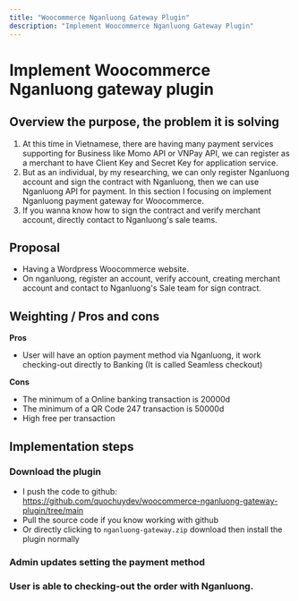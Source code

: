 ```yaml
---
title: "Woocommerce Nganluong Gateway Plugin"
description: "Implement Woocommerce Nganluong Gateway Plugin"
---
```


# **Implement Woocommerce Nganluong gateway plugin**

## **Overview the purpose, the problem it is solving**

1. At this time in Vietnamese, there are having many payment services supporting for Business like Momo API or VNPay API, we can register as a merchant to have Client Key and Secret Key for application service.
2. But as an individual, by my researching, we can only register Nganluong account and sign the contract with Nganluong, then we can use Nganluong API for payment. In this section I focusing on implement Nganluong payment gateway for Woocommerce.
3. If you wanna know how to sign the contract and verify merchant account, directly contact to Nganluong's sale teams.

## **Proposal**

- Having a Wordpress Woocommerce website.
- On nganluong, register an account, verify account, creating merchant account and contact to Nganluong's Sale team for sign contract.

## **Weighting / Pros and cons**

**Pros**

- User will have an option payment method via Nganluong, it work checking-out directly to Banking (It is called Seamless checkout)

**Cons**

- The minimum of a Online banking transaction is 20000d
- The minimum of a QR Code 247 transaction is 50000d
- High free per transaction

## **Implementation steps**

### Download the plugin

- I push the code to github: https://github.com/quochuydev/woocommerce-nganluong-gateway-plugin/tree/main
- Pull the source code if you know working with github
- Or directly clicking to `nganluong-gateway.zip` download then install the plugin normally

### Admin updates setting the payment method

### User is able to checking-out the order with Nganluong.
